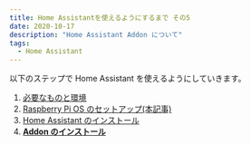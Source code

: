 ```yaml
---
title: Home Assistantを使えるようにするまで その5
date: 2020-10-17
description: "Home Assistant Addon について"
tags:
  - Home Assistant
---
```


以下のステップで Home Assistant を使えるようにしていきます。

1. [必要なものと環境](/home-assistantを使えるようにするまで-その-2)
2. [Raspberry Pi OS のセットアップ(本記事)](/home-assistantを使えるようにするまで-その-3)
3. [Home Assistant のインストール](/home-assistantを使えるようにするまで-その-4)
4. **[Addon のインストール](/home-assistantを使えるようにするまで-その-5)**
